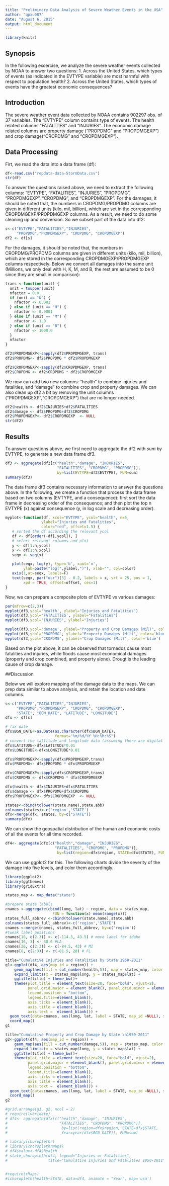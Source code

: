 ```yaml
---
title: "Preliminary Data Analysis of Severe Weather Events in the USA"
author: "qpxu007"
date: "August 6, 2015"
output: html_document
---
```

```r
library(knitr)
```

## Synopsis

In the following excercise, we analyze the severe weather events collected by NOAA to answer two questions: 1. Across the United States, which types of events (as indicated in the EVTYPE variable) are most harmful with respect to population health? 2. Across the United States, which types of events have the greatest economic consequences?

## Introduction

The severe weather event data collected by NOAA contains 902297 obs. of 37 variables. The "EVTYPE" column contains type of events. The health related columns "FATALITIES" and "INJURIES". The economic damage related columns are property damage ("PROPDMG" and "PROPDMGEXP") and crop damage("CROPDMG" and "CROPDMGEXP").

## Data Processing

Firt, we read the data into a data frame (df):

```r
df<-read.csv("repdata-data-StormData.csv")
str(df)
```

To answer the questions raised above, we need to extract the following columns: "EVTYPE", "FATALITIES", "INJURIES", "PROPDMG", "PROPDMGEXP", "CROPDMG", and "CROPDMGEXP". For the damages, it should be noted that, the numbers in CROPDMG/PROPDMG columns are given in different units (kilo, mil, billion), which are set in the corresponding CROPDMGEXP/PROPDMGEXP columns. As a result, we need to do some cleaning up and conversion. So we subset part of the data into df2:

```r
s<-c("EVTYPE","FATALITIES","INJURIES",
     "PROPDMG","PROPDMGEXP", "CROPDMG", "CROPDMGEXP")
df2 <- df[s]
```

For the damages, it should be noted that, the numbers in CROPDMG/PROPDMG columns are given in different units (kilo, mil, billion), which are stored in the corresponding CROPDMGEXP/PROPDMGEXP columns respectively. Below we convert all damages into the same unit (Millions, we only deal with H, K, M, and B, the rest are assumed to be 0 since they are small in comparison):

```r
trans <-function(unit) {
  unit = toupper(unit)
  nfactor = 0.0
  if (unit == "K") {
    nfactor <- 0.001
  } else if (unit == "H") {
    nfactor <- 0.0001
  } else if (unit == "M") {
    nfactor <- 1.0
  } else if (unit == "B") {
    nfactor <- 1000.0
  }
  nfactor
}

df2$PROPDMGEXP<-sapply(df2$PROPDMGEXP, trans)
df2$PROPDMG<- df2$PROPDMG * df2$PROPDMGEXP

df2$CROPDMGEXP<-sapply(df2$CROPDMGEXP, trans)
df2$CROPDMG <- df2$CROPDMG * df2$CROPDMGEXP
```

We now can add two new columns: "health" to combine injuries and fatalities, and "damage" to combine crop and property damages. We can also clean up df2 a bit by removing the unit columns ("PROPDMGEXP","CROPDMGEXP") that are no longer needed.

```r
df2$health <- df2$INJURIES+df2$FATALITIES
df2$damage <- df2$PROPDMG+df2$CROPDMG
df2$PROPDMGEXP<- df2$CROPDMGEXP  <- NULL
str(df2)
```

## Results

To answer questions above, we first need to aggregate the df2 with *sum* by EVTYPE, to generate a new data frame df3. 

```r
df3 <- aggregate(df2[c("health","damage", "INJURIES",
                       "FATALITIES", "CROPDMG", "PROPDMG")],
                       by=list(EVTYPE=df2$EVTYPE), FUN=sum)
summary(df3)
```

The data frame df3 contains necessary information to answer the questions above. In the following, we create a function that process the data frame based on two columns (EVTYPE, and a consequence): first sort the data frame in decreasing order of the consequence; and then plot the top n EVTYPE (x) against consequence (y, in log scale and decreasing order).


```r
myplot<-function(df, xcol="EVTYPE", ycol="health", n=5, 
                ylabel="Injuries and Fatalities", 
                color="red", offset=1.5) {
   # sorted the df according the relevant ycol
   df <- df[order(-df[,ycol]), ]
   # select relevant columns and plot
   y <- df[1:n,ycol]
   x <- df[1:n,xcol]
   seqx <- seq(x)

   plot(seqx, log(y), type='b', xaxt='n', 
        ylab=paste("log(",ylabel,")"), xlab="", col=color)
   axis(1,at=seqx, labels=F)
   text(seqx, par("usr")[3] - 0.2, labels = x, srt = 25, pos = 1, 
        xpd = TRUE, offset=offset, cex=1)
}
```

Now, we can prepare a composite plots of EVTYPE vs various damages: 

```r
par(mfrow=c(2,3))
myplot(df3,ycol='health', ylabel="Injuries and Fatalities")
myplot(df3,ycol='FATALITIES', ylabel="Fatalities")
myplot(df3,ycol='INJURIES', ylabel="Injuries")

myplot(df3,ycol='damage', ylabel="Property and Crop Damages (Mil)", color='blue')
myplot(df3,ycol='PROPDMG', ylabel="Property Damages (Mil)", color='blue')
myplot(df3,ycol='CROPDMG', ylabel="Crop Damages (Mil)", color='blue')
```

Based on the plot above, it can be observed that tornados cause most fatalities and injuries, while floods cause most economical damages (property and crop combined, and property alone). Drougt is the leading cause of crop damage.


##Discussion

Below we will explore mapping of the damage data to the maps. We can prep data similar to above analysis, and retain the location and date columns.

```r
s<-c("EVTYPE","FATALITIES","INJURIES",
     "PROPDMG","PROPDMGEXP", "CROPDMG", "CROPDMGEXP", 
     "STATE", "BGN_DATE", "LATITUDE", "LONGITUDE")
dfx <- df[s]

# fix date
dfx$BGN_DATE<-as.Date(as.character(dfx$BGN_DATE), 
                      format="%m/%d/%Y %H:%M:%S")
# convert the lattitude and longitude data (assuming there are digital degrees)
dfx$LATITUDE<-dfx$LATITUDE*0.01
dfx$LONGITUDE<-dfx$LONGITUDE*0.01

dfx$PROPDMGEXP<-sapply(dfx$PROPDMGEXP,trans)
dfx$PROPDMG<- dfx$PROPDMG * dfx$PROPDMGEXP

dfx$CROPDMGEXP<-sapply(dfx$CROPDMGEXP,trans)
dfx$CROPDMG <- dfx$CROPDMG * dfx$CROPDMGEXP

dfx$health <- dfx$INJURIES+dfx$FATALITIES
dfx$damage <- dfx$PROPDMG+dfx$CROPDMG
dfx$PROPDMGEXP<- dfx$CROPDMGEXP  <- NULL

states<-cbind(tolower(state.name),state.abb)
colnames(states)<-c('region','STATE')
dfx<-merge(dfx, states, by=c("STATE"))
summary(dfx)
```

We can show the geospatial distribution of the human and economic costs of all the events for all time recorded.

```r
df4<- aggregate(dfx[c("health","damage", "INJURIES",
                      "FATALITIES", "CROPDMG", "PROPDMG")],
                       by=list(region=dfx$region, STATE=dfx$STATE), FUN=sum)
```

We can use ggplot2 for this. The following charts divide the severity of the damage into five levels, and color them accordingly.

```r
library(ggplot2)
library(ggthemes)
library(gridExtra)

states_map <- map_data("state")

#prepare state labels
cnames <-aggregate(cbind(long, lat) ~ region, data = states_map, 
                     FUN = function(x) mean(range(x)))
states_full_abbrev <-cbind(tolower(state.name),state.abb)
colnames(states_full_abbrev)<-c('region','STATE')
cnames <-merge(cnames, states_full_abbrev, by=c('region'))
#tweak label positions 
cnames[10, c(2:3)] <- c(-114.5, 43.5) # move label for idaho 
cnames[16, 3] <- 30.6 #LA
cnames[20, c(2:3)] <- c(-84.5, 43) # MI
cnames[8, c(2:3)] <- c(-81.5, 28) # FL

title="Cumulative Injuries and Fatalities by State 1950-2011"
g1<-ggplot(df4, aes(map_id = region)) +
    geom_map(aes(fill = cut_number(health,5)), map = states_map, color ="white") +
    expand_limits(x = states_map$long, y = states_map$lat) +
    ggtitle(title) + theme_bw()+
    theme(plot.title = element_text(size=20, face="bold", vjust=2),
          panel.grid.major = element_blank(), panel.grid.minor = element_blank(),
          legend.position = "bottom",
          legend.title=element_blank(),
          axis.ticks = element_blank(), 
          axis.title = element_blank(), 
          axis.text =  element_blank()) +
  geom_text(data=cnames, aes(long, lat, label = STATE, map_id =NULL), size=3.5) +
  coord_map()
g1

title="Cumulative Property and Crop Damage by State \n1950-2011"
g2<-ggplot(df4, aes(map_id = region)) +
    geom_map(aes(fill = cut_number(damage,5)), map = states_map, color ="white") +
    expand_limits(x = states_map$long, y = states_map$lat) +
    ggtitle(title) + theme_bw()+
    theme(plot.title = element_text(size=20, face="bold", vjust=2),
          panel.grid.major = element_blank(), panel.grid.minor = element_blank(),
          legend.position = "bottom",
          legend.title=element_blank(),
          axis.ticks = element_blank(), 
          axis.title = element_blank(), 
          axis.text =  element_blank()) +
  geom_text(data=cnames, aes(long, lat, label = STATE, map_id =NULL), size=3.5) +
  coord_map()
g2
```


```r
#grid.arrange(g1, g2, ncol = 2)
# require(lubridate)
# df4<- aggregate(dfx[c("health","damage", "INJURIES",
#                       "FATALITIES", "CROPDMG", "PROPDMG")],
#                        by=list(region=dfx$region, STATE=dfx$STATE, 
#                        Year=year(dfx$BGN_DATE)), FUN=sum)

# library(choroplethr)
# library(choroplethrMaps)
# df4$value<-df4$health
# state_choropleth(df4, legend="Injuries or Fatalities",
#                  title="Cumulative Injuries and Fatalities 1950-2011")


#require(rMaps)
#ichoropleth(health~STATE, data=df4, animate = "Year", map='usa')
```